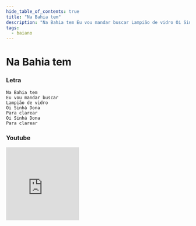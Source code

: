 ```yaml
---
hide_table_of_contents: true
title: "Na Bahia tem"
description: "Na Bahia tem Eu vou mandar buscar Lampião de vidro Oi Sinhá Dona Para clarear Oi Sinhá Dona Para clarear"
tags:
  - baiano
---
```


# Na Bahia tem

### Letra

```text
Na Bahia tem
Eu vou mandar buscar
Lampião de vidro
Oi Sinhá Dona
Para clarear
Oi Sinhá Dona
Para clarear
```

### Youtube

<iframe
  width="200"
  height="200"
  src="https://www.youtube.com/embed/pxEw6M-G6nA"
  title="YouTube video player"
  frameborder="0"
  allow="accelerometer; autoplay; clipboard-write; encrypted-media; gyroscope; picture-in-picture; web-share"
  referrerpolicy="strict-origin-when-cross-origin"
  allowfullscreen
></iframe>